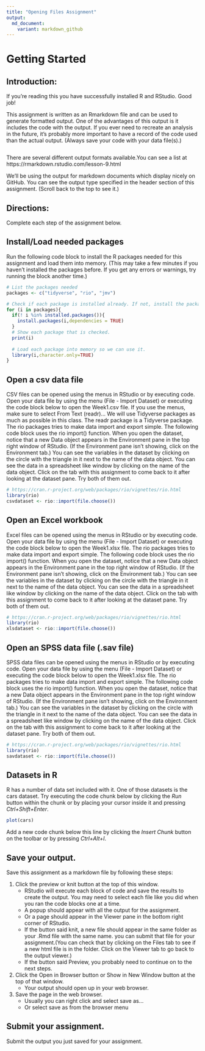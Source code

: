 ---
title: "Opening Files Assignment"
output:
  md_document:
    variant: markdown_github
---

#  Getting Started

## Introduction:
If you're reading this you have successfully installed R and RStudio. Good job!

This assignment is written as an Rmarkdown file and can be used to generate formatted output. One of the advantages of this output is it includes the code with the output. If you ever need to recreate an analysis in the future, it's probably more important to have a record of the code used than the actual output. (Always save your code with your data file(s).)
```{r}

```

There are several different output formats available.You can see a list at https://rmarkdown.rstudio.com/lesson-9.html

We'll be using the output for markdown documents which display nicely on GitHub. You can see the output type specified in the header section of this assignment. (Scroll back to the top to see it.)

## Directions:
Complete each step of the assignment below.

## Install/Load needed packages
Run the following code block to install the R packages needed for this assignment and load them into memory. (This may take a few minutes if you haven't installed the packages before. If you get any errors or warnings, try running the block another time.)
```{r}
# List the packages needed
packages <- c("tidyverse", "rio", "jmv")

# Check if each package is installed already. If not, install the package.
for (i in packages){
  if(! i %in% installed.packages()){
    install.packages(i,dependencies = TRUE)
  }
  # Show each package that is checked.
  print(i)
  
  # Load each package into memory so we can use it.
  library(i,character.only=TRUE)
}
```

## Open a csv data file
CSV files can be opened using the menus in RStudio or by executing code. Open your data file by using the menu (File - Import Dataset) or executing the code block below to open the Week1.csv file. If you use the menus, make sure to select From Text (readr)... We will use Tidyverse packages as much as possible in this class. The readr package is a Tidyverse package. The rio packages tries to make data import and export simple. The following code block uses the rio import() function. When you open the dataset, notice that a new Data object appears in the Environment pane in the top right window of RStudio. (If the Environment pane isn't showing, click on the Environment tab.) You can see the variables in the dataset by clicking on the circle with the triangle in it next to the name of the data object. You can see the data in a spreadsheet like window by clicking on the name of the data object. Click on the tab with this assignment to come back to it after looking at the dataset pane. Try both of them out. 

```{r, eval=FALSE}
# https://cran.r-project.org/web/packages/rio/vignettes/rio.html
library(rio)
csvdataset <- rio::import(file.choose())
```

## Open an Excel workbook
Excel files can be opened using the menus in RStudio or by executing code. Open your data file by using the menu (File - Import Dataset) or executing the code block below to open the Week1.xlsx file. The rio packages tries to make data import and export simple. The following code block uses the rio import() function. When you open the dataset, notice that a new Data object appears in the Environment pane in the top right window of RStudio. (If the Environment pane isn't showing, click on the Environment tab.) You can see the variables in the dataset by clicking on the circle with the triangle in it next to the name of the data object. You can see the data in a spreadsheet like window by clicking on the name of the data object. Click on the tab with this assignment to come back to it after looking at the dataset pane. Try both of them out. 

```{r, eval=FALSE}
# https://cran.r-project.org/web/packages/rio/vignettes/rio.html
library(rio)
xlsdataset <- rio::import(file.choose())
```

## Open an SPSS data file (.sav file)
SPSS data files can be opened using the menus in RStudio or by executing code. Open your data file by using the menu (File - Import Dataset) or executing the code block below to open the Week1.xlsx file. The rio packages tries to make data import and export simple. The following code block uses the rio import() function. When you open the dataset, notice that a new Data object appears in the Environment pane in the top right window of RStudio. (If the Environment pane isn't showing, click on the Environment tab.) You can see the variables in the dataset by clicking on the circle with the triangle in it next to the name of the data object. You can see the data in a spreadsheet like window by clicking on the name of the data object. Click on the tab with this assignment to come back to it after looking at the dataset pane. Try both of them out. 

```{r, eval=FALSE}
# https://cran.r-project.org/web/packages/rio/vignettes/rio.html
library(rio)
savdataset <- rio::import(file.choose())
```

## Datasets in R
R has a number of data set included with it. One of those datasets is the cars dataset. Try executing the code chunk below by clicking the *Run* button within the chunk or by placing your cursor inside it and pressing *Ctrl+Shift+Enter*. 

```{r}
plot(cars)
```

Add a new code chunk below this line by clicking the *Insert Chunk* button on the toolbar or by pressing *Ctrl+Alt+I*.


## Save your output.
Save this assignment as a markdown file by following these steps:

1. Click the preview or knit button at the top of this window.
    + RStudio will execute each block of code and save the results to create the output. You may need to select each file like you did when you ran the code blocks one at a time.
    + A popup should appear with all the output for the assignment.
    + Or a page should appear in the Viewer pane in the bottom right corner of RStudio.
    + If the button said knit, a new file should appear in the same folder as your .Rmd file with the same name. you can submit that file for your assignment.(You can check that by clicking on the Files tab to see if a new html file is in the folder. Click on the Viewer tab to go back to the output viewer.)
    + If the button said Preview, you probably need to continue on to the next steps.
2. Click the Open in Browser button or Show in New Window button at the top of that window.
    + Your output should open up in your web browser.
3. Save the page in the web browser.
    + Usually you can right click and select save as...
    + Or select save as from the browser menu
    
## Submit your assignment.
Submit the output you just saved for your assignment.

